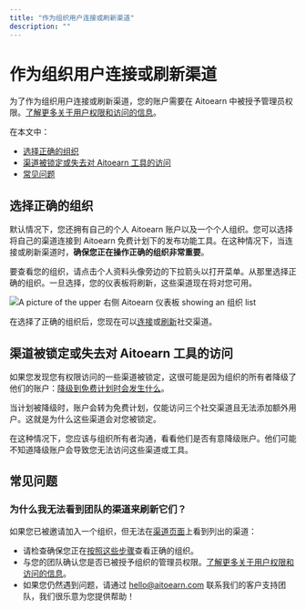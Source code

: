 ```yaml
---
title: "作为组织用户连接或刷新渠道"
description: ""
---
```

# 作为组织用户连接或刷新渠道

为了作为组织用户连接或刷新渠道，您的账户需要在 Aitoearn 中被授予管理员权限。[了解更多关于用户权限和访问的信息](https://支持.aitoearn.com//支持.aitoearn.com/article/670-添加ing-用户s-和-setting-up-权限s-在-您的-组织#h_01EJGFT20P5NVRX8N5QNMNNPHC)。

在本文中：
- [选择正确的组织](#Choosing-the-右侧-组织-uDpX3)
- [渠道被锁定或失去对 Aitoearn 工具的访问](#01F8XC6QFBA57V77H1YP83AWWF)
- [常见问题](#FAQ-AsJDx)

## 选择正确的组织

默认情况下，您还拥有自己的个人 Aitoearn 账户以及一个个人组织。您可以选择将自己的渠道连接到 Aitoearn 免费计划下的发布功能工具。在这种情况下，当连接或刷新渠道时，**确保您正在操作正确的组织非常重要**。

要查看您的组织，请点击个人资料头像旁边的下拉箭头以打开菜单。从那里选择正确的组织。一旦选择，您的仪表板将刷新，这些渠道现在将对您可用。

![A picture of the upper 右侧 Aitoearn 仪表板 showing an 组织 list](//d33v4339jhl8k0.cloudfront.net/docs/assets/64cb6cf86d4a3e191f237e66/图片s/65149919f8eafb48f4e81327/img-1703224-1695848728-1002742817.png)

在选择了正确的组织后，您现在可以[连接](https://支持.aitoearn.com//支持.aitoearn.com/article/564-连接ing-您的-channels-到-aitoearn)或[刷新](https://支持.aitoearn.com//支持.aitoearn.com/article/573-refreshing-a-channel-在-aitoearn)社交渠道。

## 渠道被锁定或失去对 Aitoearn 工具的访问

如果您发现您有权限访问的一些渠道被锁定，这很可能是因为组织的所有者降级了他们的账户：[降级到免费计划时会发生什么](https://aitoearn.帮助scoutdocs.com/article/597-what-h应用ens-何时-您-downgrade-到-the-免费-计划)。

当计划被降级时，账户会转为免费计划，仅能访问三个社交渠道且无法添加额外用户。这就是为什么这些渠道会对您被锁定。

在这种情况下，您应该与组织所有者沟通，看看他们是否有意降级账户。他们可能不知道降级账户会导致您无法访问这些渠道或工具。

## 常见问题

### 为什么我无法看到团队的渠道来刷新它们？

如果您已被邀请加入一个组织，但无法在[渠道页面](https://发布.aitoearn.com/all-channels)上看到列出的渠道：
- 请检查确保您正在[按照这些步骤](#Choosing-the-右侧-组织-uDpX3)查看正确的组织。
- 与您的团队确认您是否已被授予组织的管理员权限。[了解更多关于用户权限和访问的信息](https://支持.aitoearn.com//支持.aitoearn.com/article/670-添加ing-用户s-和-setting-up-权限s-在-您的-组织#h_01EJGFT20P5NVRX8N5QNMNNPHC)。
- 如果您仍然遇到问题，请通过 [hello@aitoearn.com](mailto:hello@aitoearn.com) 联系我们的客户支持团队，我们很乐意为您提供帮助！
